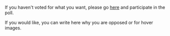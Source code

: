 If you haven't voted for what you want, please go [[Quests|here]] and participate in the poll. 

If you would like, you can write here why you are opposed or for hover images.<ac_metadata title="Quests Page Hover Images" notify_everyone="1436087875"> </ac_metadata>